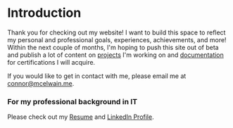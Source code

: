 # Introduction
Thank you for checking out my website! I want to build this space to reflect my personal and professional goals, experiences, achievements, and more! Within the next couple of months, I'm hoping to push this site out of beta and publish a lot of content on [projects](/projects) I'm working on and [documentation](/posts/azure) for certifications I will acquire.

If you would like to get in contact with me, please email me at [connor@mcelwain.me](mailto:connor@mcelwain.me).

### For my professional background in IT
Please check out my <a href="/Resume.pdf" target="_blank">Resume</a> and [LinkedIn Profile](https://www.linkedin.com/in/connor-mcelwain/).
